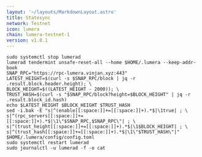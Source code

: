 ```yaml
---
layout: '~/layouts/MarkdownLayout.astro'
title: Statesync
network: Testnet
icon: lumera
chain: lumera-testnet-1
version: v1.0.1
---
```


```
sudo systemctl stop lumerad
lumerad tendermint unsafe-reset-all --home $HOME/.lumera --keep-addr-book
SNAP_RPC="https://rpc-lumera.vinjan.xyz:443"
LATEST_HEIGHT=$(curl -s $SNAP_RPC/block | jq -r .result.block.header.height); \
BLOCK_HEIGHT=$((LATEST_HEIGHT - 2000)); \
TRUST_HASH=$(curl -s "$SNAP_RPC/block?height=$BLOCK_HEIGHT" | jq -r .result.block_id.hash)
echo $LATEST_HEIGHT $BLOCK_HEIGHT $TRUST_HASH
sed -i.bak -E "s|^(enable[[:space:]]+=[[:space:]]+).*$|\1true| ; \
s|^(rpc_servers[[:space:]]+=[[:space:]]+).*$|\1\"$SNAP_RPC,$SNAP_RPC\"| ; \
s|^(trust_height[[:space:]]+=[[:space:]]+).*$|\1$BLOCK_HEIGHT| ; \
s|^(trust_hash[[:space:]]+=[[:space:]]+).*$|\1\"$TRUST_HASH\"|" $HOME/.lumera/config/config.toml
sudo systemctl restart lumerad
sudo journalctl -u lumerad -f -o cat
```
